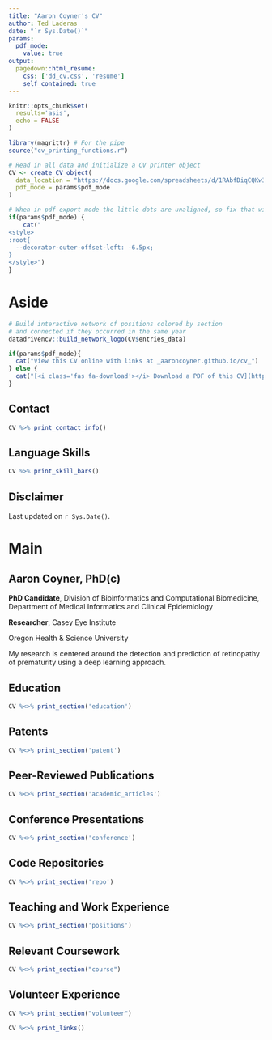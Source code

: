 ```yaml
---
title: "Aaron Coyner's CV"
author: Ted Laderas
date: "`r Sys.Date()`"
params:
  pdf_mode:
    value: true
output:
  pagedown::html_resume:
    css: ['dd_cv.css', 'resume']
    self_contained: true
---
```


```r
knitr::opts_chunk$set(
  results='asis', 
  echo = FALSE
)

library(magrittr) # For the pipe
source("cv_printing_functions.r")

# Read in all data and initialize a CV printer object
CV <- create_CV_object(
  data_location = "https://docs.google.com/spreadsheets/d/1RAbfDiqCQKw3cmEaFZlj2AkBZRG5YjRMHl9-U2ZZZoI/edit?usp=sharing",  
  pdf_mode = params$pdf_mode
)

```


```r
# When in pdf export mode the little dots are unaligned, so fix that with some conditional CSS.
if(params$pdf_mode) {
    cat("
<style>
:root{
  --decorator-outer-offset-left: -6.5px;
}
</style>")
}
```


Aside
================================================================================

```r
# Build interactive network of positions colored by section
# and connected if they occurred in the same year
datadrivencv::build_network_logo(CV$entries_data)
```


```r
if(params$pdf_mode){
  cat("View this CV online with links at _aaroncoyner.github.io/cv_")
} else {
  cat("[<i class='fas fa-download'></i> Download a PDF of this CV](https://github.com/aaroncoyner/cv/raw/master/cv.pdf)")
}
```

Contact {#contact}
--------------------------------------------------------------------------------

```r
CV %>% print_contact_info()
```



Language Skills {#skills}
--------------------------------------------------------------------------------

```r
CV %>% print_skill_bars()
```



Disclaimer {#disclaimer}
--------------------------------------------------------------------------------

Last updated on `r Sys.Date()`.



Main
================================================================================

Aaron Coyner, PhD(c) {#title}
--------------------------------------------------------------------------------

**PhD Candidate**, Division of Bioinformatics and Computational Biomedicine, Department of Medical Informatics and Clinical Epidemiology

**Researcher**, Casey Eye Institute

Oregon Health & Science University

My research is centered around the detection and prediction of retinopathy of prematurity using a deep learning approach.


Education {data-icon=graduation-cap data-concise=true}
--------------------------------------------------------------------------------

```r
CV %<>% print_section('education')
```


Patents {data-icon=file-text}
--------------------------------------------------------------------------------

```r
CV %<>% print_section('patent')
```


Peer-Reviewed Publications {data-icon=book}
--------------------------------------------------------------------------------

```r
CV %<>% print_section('academic_articles')
```


Conference Presentations {data-icon=users}
--------------------------------------------------------------------------------

```r
CV %<>% print_section('conference')
```


Code Repositories {data-icon=github}
--------------------------------------------------------------------------------

```r
CV %<>% print_section('repo')
```


Teaching and Work Experience {data-icon=chalkboard-teacher}
--------------------------------------------------------------------------------

```r
CV %<>% print_section('positions')
```


Relevant Coursework {data-icon=book-open}
--------------------------------------------------------------------------------

```r
CV %<>% print_section("course")
```


Volunteer Experience {data-icon=bookmark}
--------------------------------------------------------------------------------

```r
CV %<>% print_section("volunteer")
```




```r
CV %<>% print_links()
```